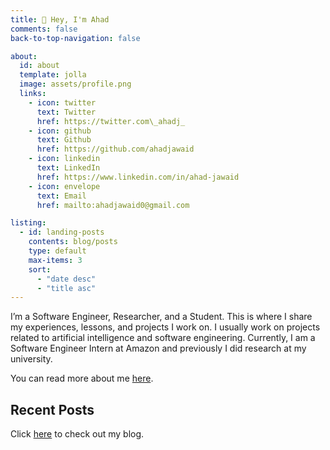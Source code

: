 ```yaml
---
title: 👋 Hey, I'm Ahad
comments: false
back-to-top-navigation: false

about:
  id: about
  template: jolla
  image: assets/profile.png
  links:
    - icon: twitter
      text: Twitter
      href: https://twitter.com\_ahadj_
    - icon: github
      text: Github
      href: https://github.com/ahadjawaid
    - icon: linkedin
      text: LinkedIn
      href: https://www.linkedin.com/in/ahad-jawaid
    - icon: envelope
      text: Email
      href: mailto:ahadjawaid0@gmail.com

listing:
  - id: landing-posts
    contents: blog/posts
    type: default
    max-items: 3
    sort: 
      - "date desc"
      - "title asc"
---
```


:::{#about}
I'm a Software Engineer, Researcher, and a Student. This is where I share my experiences, lessons, and projects I work on. I usually work on projects related to artificial intelligence and software engineering. Currently, I am a Software Engineer Intern at Amazon and previously I did research at my university.

You can read more about me [here](about.qmd).

:::

## Recent Posts
Click [here](blog/index.qmd) to check out my blog.

:::{#landing-posts}
:::
